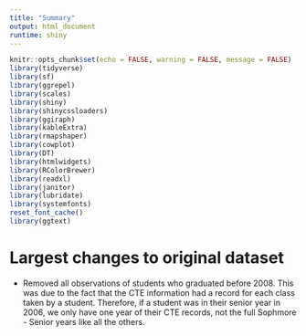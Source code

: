 ```yaml
---
title: "Summary"
output: html_document
runtime: shiny
---
```


```r
knitr::opts_chunk$set(echo = FALSE, warning = FALSE, message = FALSE)
library(tidyverse)
library(sf)
library(ggrepel)
library(scales)
library(shiny)
library(shinycssloaders)
library(ggiraph)
library(kableExtra)
library(rmapshaper)
library(cowplot)
library(DT)
library(htmlwidgets)
library(RColorBrewer)
library(readxl)
library(janitor)
library(lubridate)
library(systemfonts)
reset_font_cache()
library(ggtext)
```

# Largest changes to original dataset

* Removed all observations of students who graduated before 2008. This was due to the fact that the CTE information had a record for each class taken by a student. Therefore, if a student was in their senior year in 2006, we only have one year of their CTE records, not the full Sophmore - Senior years like all the others.


